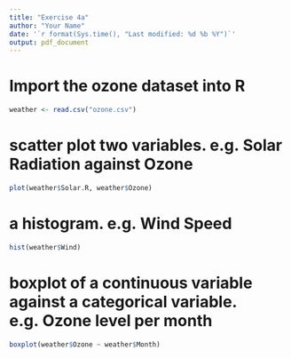 ```yaml
---
title: "Exercise 4a"
author: "Your Name"
date: '`r format(Sys.time(), "Last modified: %d %b %Y")`'
output: pdf_document
---
```


# Import the ozone dataset into R

```r
weather <- read.csv("ozone.csv")
```

# scatter plot two variables. e.g. Solar Radiation against Ozone

```r
plot(weather$Solar.R, weather$Ozone)
```

# a histogram. e.g. Wind Speed

```r
hist(weather$Wind)
```

# boxplot of a continuous variable against a categorical variable. e.g. Ozone level per month

```r
boxplot(weather$Ozone ~ weather$Month)
```

